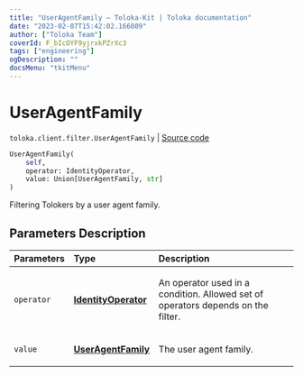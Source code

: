 ```yaml
---
title: "UserAgentFamily — Toloka-Kit | Toloka documentation"
date: "2023-02-07T15:42:02.166809"
author: ["Toloka Team"]
coverId: F_bIcOYF9yjrxkPZrXc3
tags: ["engineering"]
ogDescription: ""
docsMenu: "tkitMenu"
---
```


# UserAgentFamily
`toloka.client.filter.UserAgentFamily` | [Source code](https://github.com/Toloka/toloka-kit/blob/v1.1.3/src/client/filter.py#L657)

```python
UserAgentFamily(
    self,
    operator: IdentityOperator,
    value: Union[UserAgentFamily, str]
)
```

Filtering Tolokers by a user agent family.

## Parameters Description

| Parameters | Type | Description |
| :----------| :----| :-----------|
`operator`|**[IdentityOperator](/docs-new/toloka-kit/reference/toloka.client.primitives.operators.IdentityOperator)**|<p>An operator used in a condition. Allowed set of operators depends on the filter.</p>
`value`|**[UserAgentFamily](/docs-new/toloka-kit/reference/toloka.client.filter.UserAgentFamily.UserAgentFamily)**|<p>The user agent family.</p>
